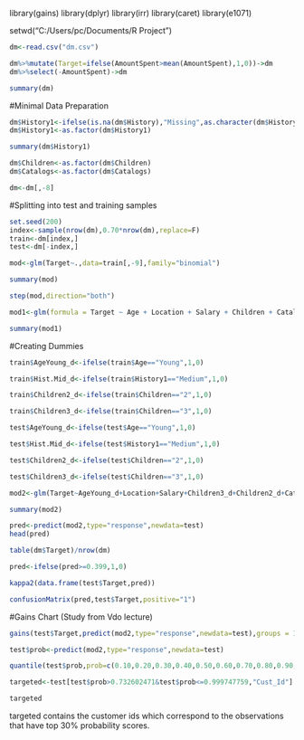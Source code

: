 library(gains)
library(dplyr)
library(irr)
library(caret)
library(e1071)

setwd("C:/Users/pc/Documents/R Project")

```r
dm<-read.csv("dm.csv")
```

```r
dm%>%mutate(Target=ifelse(AmountSpent>mean(AmountSpent),1,0))->dm
dm%>%select(-AmountSpent)->dm
```

```r
summary(dm)
```

#Minimal Data Preparation

```r
dm$History1<-ifelse(is.na(dm$History),"Missing",as.character(dm$History))
dm$History1<-as.factor(dm$History1)

summary(dm$History1)

dm$Children<-as.factor(dm$Children)
dm$Catalogs<-as.factor(dm$Catalogs)

dm<-dm[,-8]
```

#Splitting into test and training samples

```r
set.seed(200)
index<-sample(nrow(dm),0.70*nrow(dm),replace=F)
train<-dm[index,]
test<-dm[-index,]
```

```r
mod<-glm(Target~.,data=train[,-9],family="binomial")
```

```r
summary(mod)
```

```r
step(mod,direction="both")
```

```r
mod1<-glm(formula = Target ~ Age + Location + Salary + Children + Catalogs +  History1, family = "binomial", data = train)

summary(mod1)
```

#Creating Dummies

```r
train$AgeYoung_d<-ifelse(train$Age=="Young",1,0)

train$Hist.Mid_d<-ifelse(train$History1=="Medium",1,0)

train$Children2_d<-ifelse(train$Children=="2",1,0)

train$Children3_d<-ifelse(train$Children=="3",1,0)

test$AgeYoung_d<-ifelse(test$Age=="Young",1,0)

test$Hist.Mid_d<-ifelse(test$History1=="Medium",1,0)

test$Children2_d<-ifelse(test$Children=="2",1,0)

test$Children3_d<-ifelse(test$Children=="3",1,0)
```


```r
mod2<-glm(Target~AgeYoung_d+Location+Salary+Children3_d+Children2_d+Catalogs+Hist.Mid_d,data=train,family="binomial")

summary(mod2)
```

```r
pred<-predict(mod2,type="response",newdata=test)
head(pred)
```

```r
table(dm$Target)/nrow(dm)
```

```r
pred<-ifelse(pred>=0.399,1,0)
```

```r
kappa2(data.frame(test$Target,pred))
```

```r
confusionMatrix(pred,test$Target,positive="1")
```

#Gains Chart (Study from Vdo lecture)

```r
gains(test$Target,predict(mod2,type="response",newdata=test),groups = 10)
```

```r
test$prob<-predict(mod2,type="response",newdata=test)

quantile(test$prob,prob=c(0.10,0.20,0.30,0.40,0.50,0.60,0.70,0.80,0.90,1))
```

```r
targeted<-test[test$prob>0.732602471&test$prob<=0.999747759,"Cust_Id"]

targeted
```
targeted contains the customer ids which correspond to the observations that have top 30% probability scores.